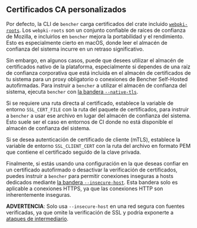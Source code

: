 ## Certificados CA personalizados

Por defecto, la CLI de `bencher` carga certificados del crate incluido [`webpki-roots`][webpki-roots].
Los `webpki-roots` son un conjunto confiable de raíces de confianza de Mozilla,
e incluirlos en `bencher` mejora la portabilidad y el rendimiento.
Esto es especialmente cierto en macOS, donde leer el almacén de confianza del sistema incurre en un retraso significativo.

Sin embargo, en algunos casos, puede que desees utilizar el almacén de certificados nativo de la plataforma,
especialmente si dependes de una raíz de confianza corporativa que está incluida en el almacén de certificados de tu sistema
para un proxy obligatorio o conexiones de Bencher Self-Hosted autofirmadas.
Para instruir a `bencher` a utilizar el almacén de confianza del sistema, ejecuta `bencher` con
[la bandera `--native-tls`][native tls].

Si se requiere una ruta directa al certificado,
establece la variable de entorno `SSL_CERT_FILE` con la ruta del paquete de certificados,
para instruir a `bencher` a usar ese archivo en lugar del almacén de confianza del sistema.
Esto suele ser el caso en entornos de CI donde no está disponible el almacén de confianza del sistema.

Si se desea autenticación de certificado de cliente (mTLS),
establece la variable de entorno `SSL_CLIENT_CERT` con la ruta del archivo en formato PEM
que contiene el certificado seguido de la clave privada.

Finalmente, si estás usando una configuración en la que deseas confiar en un certificado autofirmado
o desactivar la verificación de certificados,
puedes instruir a `bencher` para permitir conexiones inseguras a hosts dedicados mediante
[la bandera `--insecure-host`][insecure host].
Esta bandera solo es aplicable a conexiones HTTPS, ya que las conexiones HTTP son inherentemente inseguras.

**ADVERTENCIA**: Solo usa `--insecure-host` en una red segura con fuentes verificadas,
ya que omite la verificación de SSL y podría exponerte a [ataques de intermediario][wikipedia mitm].

[wikipedia mitm]: https://es.wikipedia.org/wiki/Ataque_de_intermediario
[webpki-roots]: https://github.com/rustls/webpki-roots

[native tls]: /es/docs/explanation/bencher-run/#--native-tls
[insecure host]: /es/docs/explanation/bencher-run/#--insecure-host
